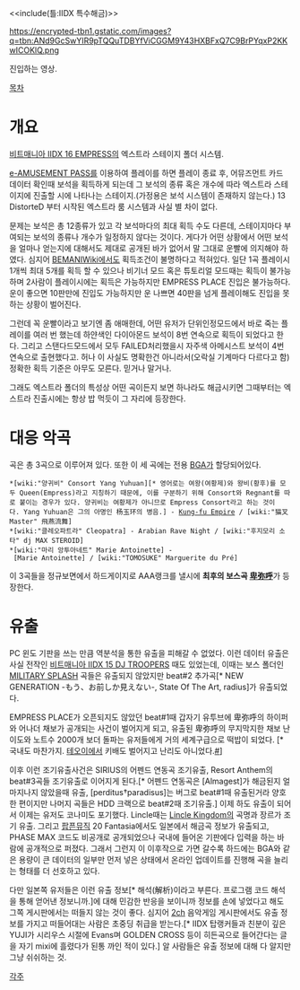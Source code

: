 <<include(틀:IIDX 특수해금)>>

https://encrypted-tbn1.gstatic.com/images?q=tbn:ANd9GcSwYIR9pTQQuTDBYfViCGGM9Y43HXBFxQ7C9BrPYqxP2KKwICOKlQ.png

{{{#!html
<object width="480" height="385"><param name="movie" value="http://www.youtube.com/v/NTIisqgqhzQ&hl=ko_KR&fs=1&"></param><param name="allowFullScreen" value="true"></param><param name="allowscriptaccess" value="always"></param><embed src="http://www.youtube.com/v/NTIisqgqhzQ&hl=ko_KR&fs=1&" type="application/x-shockwave-flash" allowscriptaccess="always" allowfullscreen="true" width="480" height="385"></embed></object>
}}}
진입하는 영상.

[[목차]]
= 개요 =
[[비트매니아 IIDX 16 EMPRESS]]의 엑스트라 스테이지 폴더 시스템.

[[e-AMUSEMENT PASS]]를 이용하여 플레이를 하면 플레이 종료 후, 어뮤즈먼트 카드 데이터 확인때 보석을 획득하게 되는데 그 보석의 종류 혹은 개수에 따라 엑스트라 스테이지에 진출할 시에 나타나는 스테이지.(가정용은 보석 시스템이 존재하지 않는다.) 13 DistorteD 부터 시작된 엑스트라 룸 시스템과 사실 별 차이 없다.

문제는 보석은 총 12종류가 있고 각 보석마다의 최대 획득 수도 다른데, 스테이지마다 부여되는 보석의 종류나 개수가 일정하지 않다는 것이다. 게다가 어떤 상황에서 어떤 보석을 얼마나 얻는지에 대해서도 제대로 공개된 바가 없어서 말 그대로 운빨에 의지해야 하였다. 심지어 [[BEMANIWiki]]에서도 획득조건이 불명하다고 적혀있다. 일단 1곡 플레이시 1개씩 최대 5개를 획득 할 수 있으나 비기너 모드 혹은 튜토리얼 모드때는 획득이 불가능하며 2사람이 플레이시에는 획득은 가능하지만 EMPRESS PLACE 진입은 불가능하다. 운이 좋으면 10판만에 진입도 가능하지만 운 나쁘면 40판을 넘게 플레이해도 진입을 못 하는 상황이 벌어진다.

그런데 꼭 운빨이라고 보기엔 좀 애매한데, 어떤 유저가 단위인정모드에서 바로 죽는 플레이를 여러 번 했는데 하얀색인 다이아몬드 보석이 8번 연속으로 획득이 되었다고 한다. 그리고 스탠다드모드에서 모두 FAILED처리했을시 자주색 아메시스트 보석이 4번 연속으로 출현했다고. 허나 이 사실도 명확한건 아니라서(오락실 기계마다 다르다고 함)정확한 획득 기준은 아무도 모른다. 믿거나 말거나.

그래도 엑스트라 폴더의 특성상 어떤 곡이든지 보면 하나라도 해금시키면 그때부터는 엑스트라 진출시에는 항상 밥 먹듯이 그 자리에 등장한다.

= 대응 악곡 =
곡은 총 3곡으로 이루어져 있다. 또한 이 세 곡에는 전용 [[BGA]]가 할당되어있다.

 *[wiki:"양귀비" Consort Yang Yuhuan][* 영어로는 여왕(여황제)와 왕비(황후)를 모두 Queen(Empress)라고 지칭하기 때문에, 이를 구분하기 위해 Consort와 Regnant를 따로 붙이는 경우가 있다. 양귀비는 여황제가 아니므로 Empress Consort라고 하는 것이다. Yang Yuhuan은 그의 아명인 杨玉环의 병음.] - [[Kung-fu Empire]] / [wiki:"猫叉Master" 飛燕流舞]
 *[wiki:"클레오파트라" Cleopatra] - Arabian Rave Night / [wiki:"후지모리 소타" dj MAX STEROID]
 *[wiki:"마리 앙투아네트" Marie Antoinette] - [Marie Antoinette] / [wiki:"TOMOSUKE" Marguerite du Pré]

이 3곡들을 정규보면에서 하드게이지로 AAA랭크를 낼시에 '''최후의 보스곡 [[卑弥呼]]'''가 등장한다.

= 유출 =
PC 윈도 기판을 쓰는 만큼 역분석을 통한 유출을 피해갈 수 없었다. 이런 데이터 유출은 사실 전작인 [[비트매니아 IIDX 15 DJ TROOPERS]] 때도 있었는데, 이때는 보스 폴더인 [[MILITARY SPLASH]] 곡들은 유출되지 않았지만 beat#2 추가곡[* NEW GENERATION -もう、お前しか見えない-, State Of The Art, radius]가 유출되었다.

EMPRESS PLACE가 오픈되지도 않았던 beat#1때 갑자기 유투브에 卑弥呼의 하이퍼와 어나더 채보가 공개되는 사건이 벌어지게 되고, 유출된 卑弥呼의 무지막지한 채보 난이도와 노트수 2000개 보더 돌파는 유저들에게 거의 세계구급으로 떡밥이 되었다. [* 국내도 마찬가지. [[테오이]]에서 키배도 벌어지고 난리도 아니었다.[http://toez2dj.net/zeroboard/zboard.php?id=d_playmovie&no=2489 #]]

이후 이런 조기유출사건은 SIRIUS의 어펜드 연동곡 조기유출, Resort Anthem의 beat#3곡들 조기유출로 이어지게 된다.[* 어펜드 연동곡은 [Almagest]가 해금된지 얼마지나지 않았을때 유출, [perditus†paradisus]는 버그로 beat#1때 유출된거라 양호한 편이지만 나머지 곡들은 HDD 크랙으로 beat#2때 조기유출.] 이제 하도 유출이 되어서 이제는 유저도 코나미도 포기했다. Lincle때는 [[Lincle Kingdom]]의 곡명과 장르가 조기 유출. 그리고 [[팝픈뮤직]] 20 Fantasia에서도 일본에서 해금곡 정보가 유출되고, PHASE MAX 코드도 비공개로 공개되었으나 국내에 들어온 기판에다 입력을 하는 바람에 공개적으로 퍼졌다. 그래서 그런지 이 이후작으로 가면 갈수록 하드에는 BGA와 같은 용량이 큰 데이터의 일부만 먼저 넣은 상태에서 온라인 업데이트를 진행해 곡을 늘리는 형태를 더 선호하고 있다.

다만 일본쪽 유저들은 이런 유출 정보[* 해석(解析)이라고 부른다. 프로그램 코드 해석을 통해 얻어낸 정보니까.]에 대해 민감한 반응을 보이니까 정보를 손에 넣었다고 해도 그쪽 게시판에서는 떠들지 않는 것이 좋다. 심지어 [[2ch]] 음악게임 게시판에서도 유출 정보를 가지고 떠들어대는 사람은 초중딩 취급을 받는다.[* IIDX 탑랭커들과 친분이 깊은 YUJI가 시리우스 시절에 Evans며 GOLDEN CROSS 등이 히든곡으로 들어간다는 글을 자기 mixi에 흘렸다가 된통 까인 적이 있다.] 알 사람들은 유출 정보에 대해 다 알지만 그냥 쉬쉬하는 것.

[[각주]]
